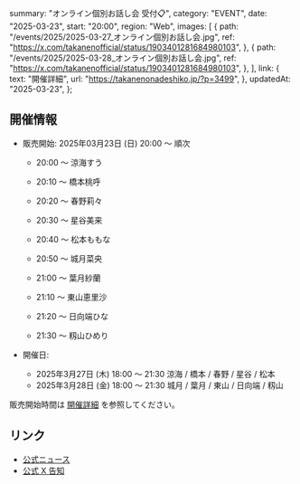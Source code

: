   summary: "オンライン個別お話し会 受付📋",
  category: "EVENT",
  date: "2025-03-23",
  start: "20:00",
  region: "Web",
  images: [
    {
      path: "/events/2025/2025-03-27_オンライン個別お話し会.jpg",
      ref: "https://x.com/takanenofficial/status/1903401281684980103",
    },
    {
      path: "/events/2025/2025-03-28_オンライン個別お話し会.jpg",
      ref: "https://x.com/takanenofficial/status/1903401281684980103",
    },
  ],
  link: {
    text: "開催詳細",
    url: "https://takanenonadeshiko.jp/?p=3499",
  },
  updatedAt: "2025-03-23",
};

## 開催情報

- 販売開始: 2025年03月23日 (日) 20:00 〜 順次

  - 20:00 〜 涼海すう
  - 20:10 〜 橋本桃呼
  - 20:20 〜 春野莉々
  - 20:30 〜 星谷美来
  - 20:40 〜 松本ももな

  - 20:50 〜 城月菜央
  - 21:00 〜 葉月紗蘭
  - 21:10 〜 東山恵里沙
  - 21:20 〜 日向端ひな
  - 21:30 〜 籾山ひめり

- 開催日:
  - 2025年3月27日 (木) 18:00 〜 21:30 涼海 / 橋本 / 春野 / 星谷 / 松本
  - 2025年3月28日 (金) 18:00 〜 21:30 城月 / 葉月 / 東山 / 日向端 / 籾山

販売開始時間は [開催詳細](https://takanenonadeshiko.jp/?p=34993) を参照してください。

## リンク

- [公式ニュース](https://takanenonadeshiko.jp/?p=3499)
- [公式 X 告知](https://x.com/takanenofficial/status/1903401281684980103)
